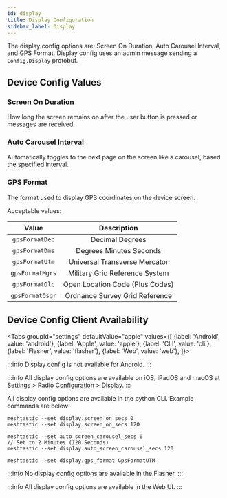 ```yaml
---
id: display
title: Display Configuration
sidebar_label: Display
---
```



The display config options are: Screen On Duration, Auto Carousel Interval, and GPS Format.  Display config uses an admin message sending a `Config.Display` protobuf.

## Device Config Values

### Screen On Duration
How long the screen remains on after the user button is pressed or messages are received.

### Auto Carousel Interval

Automatically toggles to the next page on the screen like a carousel, based the specified interval.
### GPS Format

The format used to display GPS coordinates on the device screen.

Acceptable values:

|   Value   |     Description              |
| :-------: | :--------------------------: |
|  `gpsFormatDec`   | Decimal Degrees |
| `gpsFormatDms` | Degrees Minutes Seconds |
| `gpsFormatUtm` | Universal Transverse Mercator |
| `gpsFormatMgrs` | Military Grid Reference System |
| `gpsFormatOlc` | Open Location Code (Plus Codes) |
| `gpsFormatOsgr` | Ordnance Survey Grid Reference |

## Device Config Client Availability

<Tabs
groupId="settings"
defaultValue="apple"
values={[
{label: 'Android', value: 'android'},
{label: 'Apple', value: 'apple'},
{label: 'CLI', value: 'cli'},
{label: 'Flasher', value: 'flasher'},
{label: 'Web', value: 'web'},
]}>
<TabItem value="android">

:::info
Display config is not available for Android.
:::

</TabItem>
<TabItem value="apple">

:::info
All display config options are available on iOS, iPadOS and macOS at Settings > Radio Configuration > Display.
:::

</TabItem>
<TabItem value="cli">

All display config options are available in the python CLI. Example commands are below:

```shell title="Set Screen On Duration (Default of 0 is 10 minutes)"
meshtastic --set display.screen_on_secs 0
meshtastic --set display.screen_on_secs 120
```

```shell title="Set Auto Carousel Interval (Default of 0 is Off)"
meshtastic --set auto_screen_carousel_secs 0
// Set to 2 Minutes (120 Seconds)
meshtastic --set display.auto_screen_carousel_secs 120
```

```shell title="Specify GPS format on device screen"
meshtastic --set display.gps_format GpsFormatUTM
```

</TabItem>
<TabItem value="flasher">

:::info
No display config options are available in the Flasher.
:::

  </TabItem>
  <TabItem value="web">

:::info
All display config options are available in the Web UI.
:::
    
  </TabItem>
</Tabs>